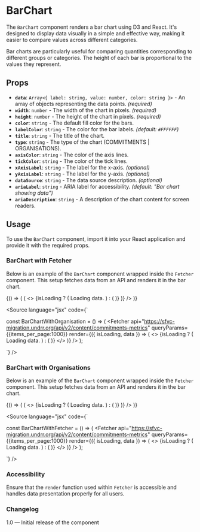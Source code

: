 
<Meta title="Components/Charts/BarChart" component={BarChart} />

# BarChart

The `BarChart` component renders a bar chart using D3 and React. It's designed to display data visually in a simple and effective way, making it easier to compare values across different categories.

Bar charts are particularly useful for comparing quantities corresponding to different groups or categories. The height of each bar is proportional to the values they represent.

## Props

- **`data`**: `Array<{ label: string, value: number, color: string }>` - An array of objects representing the data points. *(required)*
- **`width`**: `number` - The width of the chart in pixels. *(required)*
- **`height`**: `number` - The height of the chart in pixels. *(required)*
- **`color`**: `string` - The default fill color for the bars.
- **`labelColor`**: `string` - The color for the bar labels. *(default: `#FFFFFF`)*
- **`title`**: `string` - The title of the chart.
- **`type`**: `string` - The type of the chart (COMMITMENTS | ORGANISATIONS).
- **`axisColor`**: `string` - The color of the axis lines.
- **`tickColor`**: `string` - The color of the tick lines.
- **`xAxisLabel`**: `string` - The label for the x-axis. *(optional)*
- **`yAxisLabel`**: `string` - The label for the y-axis. *(optional)*
- **`dataSource`**: `string` - The data source description. *(optional)*
- **`ariaLabel`**: `string` - ARIA label for accessibility. *(default: "Bar chart showing data")*
- **`ariaDescription`**: `string` - A description of the chart content for screen readers.

## Usage

To use the `BarChart` component, import it into your React application and provide it with the required props.

### BarChart with Fetcher

Below is an example of the `BarChart` component wrapped inside the `Fetcher` component. This setup fetches data from an API and renders it in the bar chart.

<Canvas>
  <Story name="BarChart with Fetcher">
    {() => (
      <Fetcher
        api="https://sfvc-migration.undrr.org/api/v2/content/commitments-metrics"
        queryParams={{items_per_page:1000}}
        render={({ isLoading, data }) => (
          <>
            {isLoading ? (
              <span>Loading data.</span>
            ) : (
              <BarChart
                data={data}                width={1000}
                height={600}
                labelColor="#9CA3AF"
                axisColor="#9CA3AF"
                tickColor="#9FAAAE"
                title="Commitments by Year"
                xAxisLabel="Year"
                yAxisLabel="Number of Commitments"
                dataSource="Data from fetched API"
                ariaLabel="Bar chart showing the number of commitments by year"
                ariaDescription="This chart displays the number of commitments made each year based on fetched API data."
              />
            )}
          </>
        )}
      />
    )}
  </Story>
</Canvas>

<Source
  language="jsx"
  code={`

const BarChartWithOrganisation = () => (
  <Fetcher
    api="https://sfvc-migration.undrr.org/api/v2/content/commitments-metrics"
    queryParams={{items_per_page:1000}}
    render={({ isLoading, data }) => (
      <>
        {isLoading ? (
          <span>Loading data.</span>
        ) : (
          <BarChart
            data={data}
            width={1000}
            height={600}
            labelColor="#9CA3AF"
            axisColor="#9CA3AF"
            tickColor="#9FAAAE"
            title="Commitments by Year"
            xAxisLabel="Year"
            yAxisLabel="Number of Commitments"
            dataSource="Data from fetched API"
            ariaLabel="Bar chart showing the number of commitments by year"
            ariaDescription="This chart displays the number of commitments made each year based on fetched API data."
          />
        )}
      </>
    )}
  />
);

`}
/>


### BarChart with Organisations

Below is an example of the `BarChart` component wrapped inside the `Fetcher` component. This setup fetches data from an API and renders it in the bar chart.

<Canvas>
  <Story name="BarChart for Organisations">
    {() => (
      <Fetcher
        api="https://sfvc-migration.undrr.org/api/v2/content/commitments-metrics"
        queryParams={{items_per_page:1000}}
        render={({ isLoading, data }) => (
          <>
            {isLoading ? (
              <span>Loading data.</span>
            ) : (
              <BarChart
                data={data}
                width={1000}
                height={600}
                labelColor="#9CA3AF"
                axisColor="#9CA3AF"
                tickColor="#9FAAAE"
                title="Commitments by Year"
                type="ORGANISATIONS"
                xAxisLabel="Year"
                yAxisLabel="Number of Commitments"
                dataSource="Data from fetched API"
                ariaLabel="Bar chart showing the number of commitments by year"
                ariaDescription="This chart displays the number of commitments made each year based on fetched API data."
              />
            )}
          </>
        )}
      />
    )}
  </Story>
</Canvas>

<Source
  language="jsx"
  code={`

const BarChartWithFetcher = () => (
  <Fetcher
    api="https://sfvc-migration.undrr.org/api/v2/content/commitments-metrics"
    queryParams={{items_per_page:1000}}
    render={({ isLoading, data }) => (
      <>
        {isLoading ? (
          <span>Loading data.</span>
        ) : (
          <BarChart
            data={data}
            width={1000}
            height={600}
            labelColor="#9CA3AF"
            axisColor="#9CA3AF"
            tickColor="#9FAAAE"
            title="Organisation by Year"
            type="ORGANISATIONS"
            xAxisLabel="Year"
            yAxisLabel="Number of Organisations"
            dataSource="Data from fetched API"
            ariaLabel="Bar chart showing the number of commitments by year"
            ariaDescription="This chart displays the number of commitments made each year based on fetched API data."
          />
        )}
      </>
    )}
  />
);

`}
/>

### Accessibility

Ensure that the `render` function used within `Fetcher` is accessible and handles data presentation properly for all users.

### Changelog

1.0 — Initial release of the component
